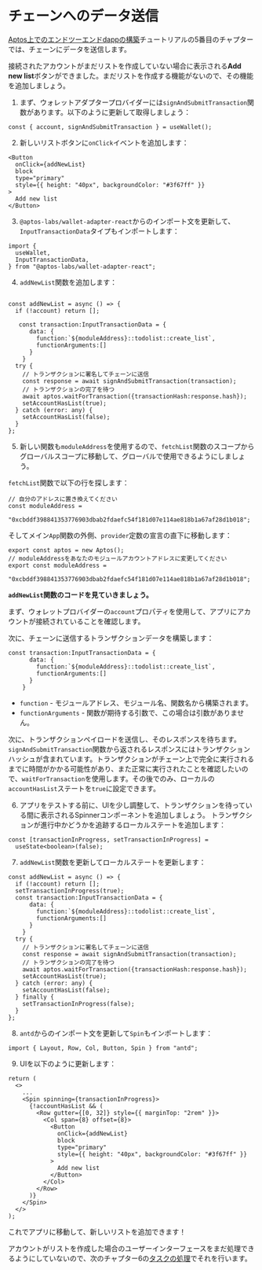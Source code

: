 # チェーンへのデータ送信

[Aptos上でのエンドツーエンドdappの構築](../build-e2e-dapp.mdx)チュートリアルの5番目のチャプターでは、チェーンにデータを送信します。

接続されたアカウントがまだリストを作成していない場合に表示される**Add new list**ボタンができました。まだリストを作成する機能がないので、その機能を追加しましょう。

1. まず、ウォレットアダプタープロバイダーには`signAndSubmitTransaction`関数があります。以下のように更新して取得しましょう：

```tsx filename="App.tsx"
const { account, signAndSubmitTransaction } = useWallet();
```

2. 新しいリストボタンに`onClick`イベントを追加します：

```tsx filename="App.tsx"
<Button
  onClick={addNewList}
  block
  type="primary"
  style={{ height: "40px", backgroundColor: "#3f67ff" }}
>
  Add new list
</Button>
```

3. `@aptos-labs/wallet-adapter-react`からのインポート文を更新して、`InputTransactionData`タイプもインポートします：

```tsx filename="App.tsx"
import {
  useWallet,
  InputTransactionData,
} from "@aptos-labs/wallet-adapter-react";
```

4. `addNewList`関数を追加します：

```tsx filename="App.tsx"

const addNewList = async () => {
  if (!account) return [];

   const transaction:InputTransactionData = {
      data: {
        function:`${moduleAddress}::todolist::create_list`,
        functionArguments:[]
      }
    }
  try {
    // トランザクションに署名してチェーンに送信
    const response = await signAndSubmitTransaction(transaction);
    // トランザクションの完了を待つ
    await aptos.waitForTransaction({transactionHash:response.hash});
    setAccountHasList(true);
  } catch (error: any) {
    setAccountHasList(false);
  }
};
```

5. 新しい関数も`moduleAddress`を使用するので、`fetchList`関数のスコープからグローバルスコープに移動して、グローバルで使用できるようにしましょう。

`fetchList`関数で以下の行を探します：

```tsx filename="App.tsx"
// 自分のアドレスに置き換えてください
const moduleAddress =
  "0xcbddf398841353776903dbab2fdaefc54f181d07e114ae818b1a67af28d1b018";
```

そしてメイン`App`関数の外側、`provider`定数の宣言の直下に移動します：

```tsx filename="App.tsx"
export const aptos = new Aptos();
// moduleAddressをあなたのモジュールアカウントアドレスに変更してください
export const moduleAddress =
  "0xcbddf398841353776903dbab2fdaefc54f181d07e114ae818b1a67af28d1b018";
```

**`addNewList`関数のコードを見ていきましょう。**

まず、ウォレットプロバイダーの`account`プロパティを使用して、アプリにアカウントが接続されていることを確認します。

次に、チェーンに送信するトランザクションデータを構築します：

```tsx filename="App.tsx"
const transaction:InputTransactionData = {
      data: {
        function:`${moduleAddress}::todolist::create_list`,
        functionArguments:[]
      }
    }
```

- `function` - モジュールアドレス、モジュール名、関数名から構築されます。
- `functionArguments` - 関数が期待する引数で、この場合は引数がありません。

次に、トランザクションペイロードを送信し、そのレスポンスを待ちます。`signAndSubmitTransaction`関数から返されるレスポンスにはトランザクションハッシュが含まれています。トランザクションがチェーン上で完全に実行されるまでに時間がかかる可能性があり、また正常に実行されたことを確認したいので、`waitForTransaction`を使用します。その後でのみ、ローカルの`accountHasList`ステートを`true`に設定できます。

6. アプリをテストする前に、UIを少し調整して、トランザクションを待っている間に表示されるSpinnerコンポーネントを追加しましょう。
   トランザクションが進行中かどうかを追跡するローカルステートを追加します：

```tsx filename="App.tsx"
const [transactionInProgress, setTransactionInProgress] =
  useState<boolean>(false);
```

7. `addNewList`関数を更新してローカルステートを更新します：

```tsx filename="App.tsx"
const addNewList = async () => {
  if (!account) return [];
  setTransactionInProgress(true);
  const transaction:InputTransactionData = {
      data: {
        function:`${moduleAddress}::todolist::create_list`,
        functionArguments:[]
      }
    }
  try {
    // トランザクションに署名してチェーンに送信
    const response = await signAndSubmitTransaction(transaction);
    // トランザクションの完了を待つ
    await aptos.waitForTransaction({transactionHash:response.hash});
    setAccountHasList(true);
  } catch (error: any) {
    setAccountHasList(false);
  } finally {
    setTransactionInProgress(false);
  }
};
```

8. `antd`からのインポート文を更新して`Spin`もインポートします：

```tsx filename="App.tsx"
import { Layout, Row, Col, Button, Spin } from "antd";
```

9. UIを以下のように更新します：

```tsx filename="App.tsx"
return (
  <>
    ...
    <Spin spinning={transactionInProgress}>
      {!accountHasList && (
        <Row gutter={[0, 32]} style={{ marginTop: "2rem" }}>
          <Col span={8} offset={8}>
            <Button
              onClick={addNewList}
              block
              type="primary"
              style={{ height: "40px", backgroundColor: "#3f67ff" }}
            >
              Add new list
            </Button>
          </Col>
        </Row>
      )}
    </Spin>
  </>
);
```

これでアプリに移動して、新しいリストを追加できます！

アカウントがリストを作成した場合のユーザーインターフェースをまだ処理できるようにしていないので、次のチャプター6の[タスクの処理](6-handle-tasks.mdx)でそれを行います。
